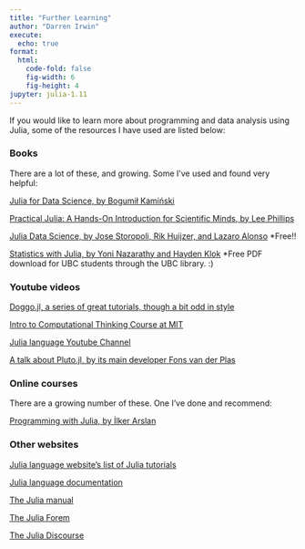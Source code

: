 ```yaml
---
title: "Further Learning"
author: "Darren Irwin"
execute:
  echo: true
format:
  html:
    code-fold: false
    fig-width: 6
    fig-height: 4
jupyter: julia-1.11
---
```


If you would like to learn more about programming and data analysis using Julia, some of the resources I have used are listed below:

### Books

There are a lot of these, and growing. Some I've used and found very helpful:

[Julia for Data Science, by Bogumił Kamiński](https://www.manning.com/books/julia-for-data-analysis)

[Practical Julia: A Hands-On Introduction for Scientific Minds, by Lee Phillips](https://nostarch.com/practical-julia)

[Julia Data Science, by Jose Storopoli, Rik Huijzer, and Lazaro Alonso](https://juliadatascience.io) *Free!!

[Statistics with Julia, by Yoni Nazarathy and Hayden Klok](https://link.springer.com/book/10.1007/978-3-030-70901-3) *Free PDF download for UBC students through the UBC library. :)

### Youtube videos

[Doggo.jl, a series of great tutorials, though a bit odd in style](https://www.youtube.com/watch?v=KlorfxsdWDw)

[Intro to Computational Thinking Course at MIT](https://www.youtube.com/playlist?list=PLP8iPy9hna6T56GkMHEdSrjCCheNuEwI0)

[Julia language Youtube Channel](https://www.youtube.com/user/JuliaLanguage)

[A talk about Pluto.jl, by its main developer Fons van der Plas](https://www.youtube.com/watch?v=Rg3r3gG4nQo)

### Online courses

There are a growing number of these. One I've done and recommend:

[Programming with Julia, by İlker Arslan](https://www.udemy.com/course/programming-with-julia)

### Other websites

[Julia language website's list of Julia tutorials](https://julialang.org/learning/)

[Julia language documentation](https://docs.julialang.org/en/v1/)

[The Julia manual](https://docs.julialang.org/en/v1/manual/getting-started/)

[The Julia Forem](https://forem.julialang.org)

[The Julia Discourse](https://discourse.julialang.org)



